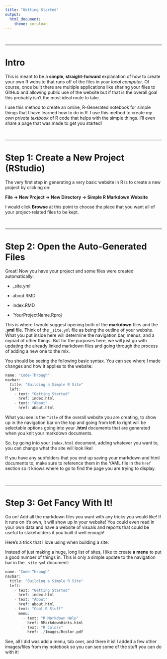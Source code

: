 ---
title: "Getting Started"
output:
  html_document:
    theme: cerulean
---

<br>

----

# Intro

This is meant to be a **simple, straight-forward** explanation of how to create your own R website that runs off of the files in your *local computer*. Of course, once built there are multiple applications like sharing your files to GitHub and allowing public use of the website but if that is the overall goal this probably isn't the most ideal route to take. 

I use this method to create an online, R-Generated notebook for simple things that I have learned how to do in R. I use this method to create *my own private textbook* of R code that helps with the simple things. I'll even share a page that was made to get you started! 

<br>

---

# Step 1: Create a New Project (RStudio)

The very first step in generating a very basic website in R is to create a new project by clicking on: 

**File -> New Project -> New Directory -> Simple R Markdown Website**

I would click **Browse** at this point to choose the place that you want all of your project-related files to be kept.


<br>

---

# Step 2: Open the Auto-Generated Files

Great! Now you have your project and some files were created automatically:

* _site.yml

* about.RMD

* index.RMD

* 'YourProjectName.Rproj

This is where I would suggest opening both of the **markdown** files and the **.yml** file. Think of the `_site.yml` file as being the outline of your website. What you put inside here will determine the navigation bar, menus, and a myriad of other things. But for the purposes here, we will just go with updating the already linked markdown files and going through the process of adding a new one to the mix. 

You should be seeing the following basic syntax. You can see where I made changes and how it applies to the website: 

```{r, eval=FALSE}
name: "Code-Through"
navbar:
  title: "Building a Simple R Site"
  left:
    - text: "Getting Started"
      href: index.html
    - text: "About"
      href: about.html
```

What you see is the `Title` of the overall website you are creating, to show up in the navigation bar on the top and going from left to right will be selectable options going into your **.html** documents that are generated when you knit your markdown documents.

So, by going into your `index.html` document, adding whatever you want to, you can change what the site will look like!

If you have any subfolders that you end up saving your markdown and html documents to, make sure to reference them in the YAML file in the `href` section so it knows where to go to find the page you are trying to display.

<br>

----

# Step 3: Get Fancy With It!

Go on! Add all the markdown files you want with any tricks you would like! If it runs on it's own, it will show up in your website! You could even read in your own data and have a website of visuals and reports that could be useful to stakeholders if you built it well enough! 

Here's a trick that I love using when building a site: 

Instead of just making a huge, long list of sites, I like to create **a menu** to put a good number of things in. This is only a simple update to the navigation bar in the `_site.yml` document: 

```{r, eval=FALSE}
name: "Code-Through"
navbar:
  title: "Building a Simple R Site"
  left:
    - text: "Getting Started"
      href: index.html
    - text: "About"
      href: about.html
    - text: "Cool R Stuff"
      menu:
        - text: "R Markdown Help"
          href: RMarkdownHints.html
        - text: "R Colors"
          href: ./Images/Rcolor.pdf
```

See, all I did was add a menu, tab over, and there it is! I added a few other images/files from my notebook so you can see some of the stuff you can do with it!